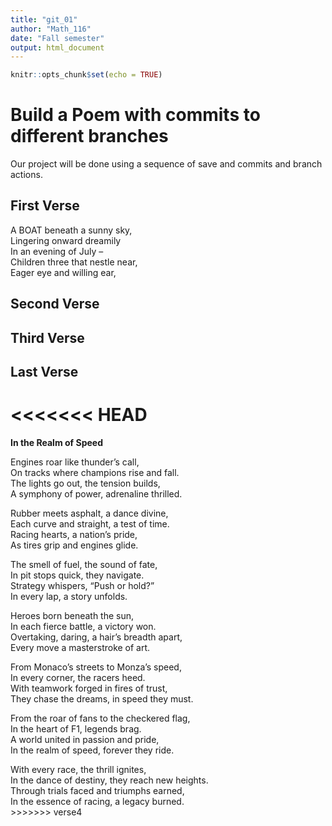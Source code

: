 ```yaml
---
title: "git_01"
author: "Math_116"
date: "Fall semester"
output: html_document
---
```


```r
knitr::opts_chunk$set(echo = TRUE)
```
# Build a Poem with commits to different branches
Our project will be done using a sequence of save and commits and branch actions.
<!-- Do not modify or change any text in "!--" bracketed areas such as this --- these are instructions to
you, if you change any of this the git program will notice it and compromise your git merging strategy !-->

## First Verse 
<!--Put the first five lines of a poem by Lewis Carrol in this section!-->

A BOAT beneath a sunny sky,  
Lingering onward dreamily   
In an evening of July --  
Children three that nestle near,  
Eager eye and willing ear,  

## Second Verse
<!--Put the first five lines of a poem by Robert Frost here!-->

## Third Verse
<!--Put the first two verses of The Walrus and the Carpenter here!-->

## Last Verse
<!--Put a short poem you created using chatGPT of 20 to 30 lines,here!-->

<<<<<<< HEAD
=======
**In the Realm of Speed**

Engines roar like thunder's call,  
On tracks where champions rise and fall.  
The lights go out, the tension builds,  
A symphony of power, adrenaline thrilled.  

Rubber meets asphalt, a dance divine,  
Each curve and straight, a test of time.  
Racing hearts, a nation's pride,  
As tires grip and engines glide.  

The smell of fuel, the sound of fate,  
In pit stops quick, they navigate.  
Strategy whispers, “Push or hold?”  
In every lap, a story unfolds.  

Heroes born beneath the sun,  
In each fierce battle, a victory won.  
Overtaking, daring, a hair's breadth apart,  
Every move a masterstroke of art.  

From Monaco's streets to Monza's speed,  
In every corner, the racers heed.  
With teamwork forged in fires of trust,  
They chase the dreams, in speed they must.  

From the roar of fans to the checkered flag,  
In the heart of F1, legends brag.  
A world united in passion and pride,  
In the realm of speed, forever they ride.  

With every race, the thrill ignites,  
In the dance of destiny, they reach new heights.  
Through trials faced and triumphs earned,  
In the essence of racing, a legacy burned.  
>>>>>>> verse4

